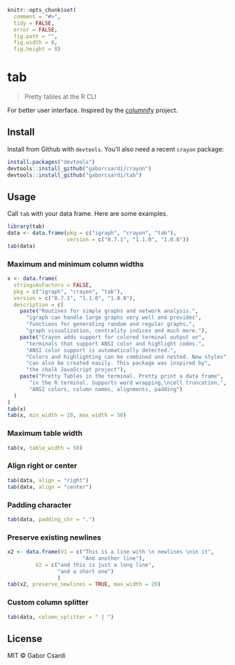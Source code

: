 
```r
knitr::opts_chunk$set(
  comment = "#>",
  tidy = FALSE,
  error = FALSE,
  fig.path = "",
  fig.width = 8,
  fig.height = 8)
```

# tab

> Pretty tables at the R CLI

For better user interface. Inspired by the
[columnify](https://github.com/timoxley/columnify) project.

## Install

Install from Github with `devtools`. You'll also need a recent `crayon` package:

```r
install.packages("devtools")
devtools::install_github("gaborcsardi/crayon")
devtools::install_github("gaborcsardi/tab")
```

## Usage

Call `tab` with your data frame. Here are some examples.

```r
library(tab)
data <- data.frame(pkg = c("igraph", "crayon", "tab"),
                   version = c("0.7.1", "1.1.0", "1.0.0"))
tab(data)
```

### Maximum and minimum column widths

```r
x <- data.frame(
  stringsAsFactors = FALSE,
  pkg = c("igraph", "crayon", "tab"),
  version = c("0.7.1", "1.1.0", "1.0.0"),
  description = c(
    paste("Routines for simple graphs and network analysis.",
      "igraph can handle large graphs very well and provides",
      "functions for generating random and regular graphs,",
      "graph visualization, centrality indices and much more."),
    paste("Crayon adds support for colored terminal output on",
      "terminals that support ANSI color and highlight codes.",
      "ANSI color support is automatically detected.",
      "Colors and highlighting can be combined and nested. New styles",
      "can also be created easily. This package was inspired by",
      "the chalk JavaScript project"),
    paste("Pretty Tables in the terminal. Pretty print a data frame",
       "in the R terminal. Supports word wrapping,\ncell truncation,",
       "ANSI colors, column names, alignments, padding")
  )
)
tab(x)
tab(x, min_width = 10, max_width = 50)
```

### Maximum table width

```r
tab(x, table_width = 50)
```

### Align right or center

```r
tab(data, align = "right")
tab(data, align = "center")
```

### Padding character

```r
tab(data, padding_chr = ".")
```

### Preserve existing newlines

```r
x2 <- data.frame(V1 = c("This is a line with \n newlines \nin it",
                        "And another line"),
	 	 V2 = c("and this is just a long line",
 	 	        "and a short one")
                )
tab(x2, preserve_newlines = TRUE, max_width = 20)
```

### Custom column splitter


```r
tab(data, column_splitter = " | ")
```

## License

MIT © Gabor Csardi
